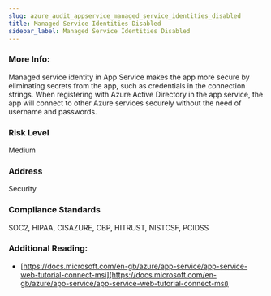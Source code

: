 ```yaml
---
slug: azure_audit_appservice_managed_service_identities_disabled
title: Managed Service Identities Disabled
sidebar_label: Managed Service Identities Disabled
---
```


### More Info:

Managed service identity in App Service makes the app more secure by eliminating secrets from the app, such as credentials in the connection strings. When registering with Azure Active Directory in the app service, the app will connect to other Azure services securely without the need of username and passwords.

### Risk Level

Medium

### Address

Security

### Compliance Standards

SOC2, HIPAA, CISAZURE, CBP, HITRUST, NISTCSF, PCIDSS

### Additional Reading:

- [https://docs.microsoft.com/en-gb/azure/app-service/app-service-web-tutorial-connect-msi](https://docs.microsoft.com/en-gb/azure/app-service/app-service-web-tutorial-connect-msi) 

